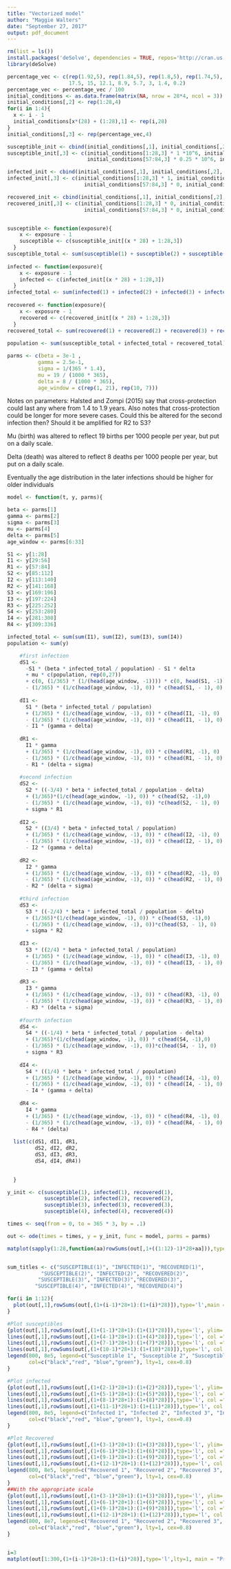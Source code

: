 ```yaml
---
title: "Vectorized model"
author: "Maggie Walters"
date: "September 27, 2017"
output: pdf_document
---
```

```r
rm(list = ls())
install.packages('deSolve', dependencies = TRUE, repos='http://cran.us.r-project.org')
library(deSolve)

```

```r
percentage_vec <- c(rep(1.92,5), rep(1.84,5), rep(1.8,5), rep(1.74,5),
                    17.5, 15, 12.1, 8.9, 5.7, 3, 1.4, 0.2)
percentage_vec <- percentage_vec / 100
initial_conditions <- as.data.frame(matrix(NA, nrow = 28*4, ncol = 3))
initial_conditions[,2] <- rep(1:28,4)
for(i in 1:4){
  x <- i - 1
  initial_conditions[x*(28) + (1:28),1] <- rep(i,28)
}
initial_conditions[,3] <- rep(percentage_vec,4)

susceptible_init <- cbind(initial_conditions[,1], initial_conditions[,2], rep(NA, 112))
susceptible_init[,3] <- c(initial_conditions[1:28,3] * 1 *10^6, initial_conditions[29:56,3] * 0.5 * 10^6, 
                          initial_conditions[57:84,3] * 0.25 * 10^6, initial_conditions[85:112,3] * 0.25 * 10^6)

infected_init <- cbind(initial_conditions[,1], initial_conditions[,2], rep(NA, 112))
infected_init[,3] <- c(initial_conditions[1:28,3] * 1, initial_conditions[29:56,3] * 0, 
                         initial_conditions[57:84,3] * 0, initial_conditions[85:112,3] * 0)

recovered_init <- cbind(initial_conditions[,1], initial_conditions[,2], rep(NA, 112))
recovered_init[,3] <- c(initial_conditions[1:28,3] * 0, initial_conditions[29:56,3] * 0, 
                         initial_conditions[57:84,3] * 0, initial_conditions[85:112,3] * 0)


susceptible <- function(exposure){
    x <- exposure - 1
    susceptible <- c(susceptible_init[(x * 28) + 1:28,3])
  }
susceptible_total <- sum(susceptible(1) + susceptible(2) + susceptible(3) + susceptible(4))
  
infected <- function(exposure){
    x <- exposure - 1
    infected <- c(infected_init[(x * 28) + 1:28,3])
  } 
infected_total <- sum(infected(1) + infected(2) + infected(3) + infected(4))
  
recovered <- function(exposure){
    x <- exposure - 1
    recovered <- c(recovered_init[(x * 28) + 1:28,3])
  } 
recovered_total <- sum(recovered(1) + recovered(2) + recovered(3) + recovered(4))
  
population <- sum(susceptible_total + infected_total + recovered_total)

parms <- c(beta = 3e-1 ,
          gamma = 2.5e-1,
          sigma = 1/(365 * 1.4),
          mu = 19 / (1000 * 365),
          delta = 8 / (1000 * 365),
          age_window = c(rep(1, 21), rep(10, 7)))


```

Notes on parameters:
Halsted and Zompi (2015) say that cross-protection could last any where from 1.4 to 1.9 years. Also notes that cross-protection could be longer for more severe cases. Could this be altered for the second infection then? Should it be amplified for R2 to S3?

Mu (birth) was altered to reflect 19 births per 1000 people per year, but put on a daily scale. 

Delta (death) was altered to reflect 8 deaths per 1000 people per year, but put on a daily scale. 

Eventually the age distribution in the later infections should be higher for older individuals

```r
model <- function(t, y, parms){

beta <- parms[1]
gamma <- parms[2]
sigma <- parms[3]
mu <- parms[4]
delta <- parms[5]
age_window <- parms[6:33]

S1 <- y[1:28]
I1 <- y[29:56]
R1 <- y[57:84]
S2 <- y[85:112]
I2 <- y[113:140]
R2 <- y[141:168]
S3 <- y[169:196]
I3 <- y[197:224]
R3 <- y[225:252]
S4 <- y[253:280]
I4 <- y[281:308]
R4 <- y[309:336]

infected_total <- sum(sum(I1), sum(I2), sum(I3), sum(I4))
population <- sum(y)

    #first infection
    dS1 <-  
      -S1 * (beta * infected_total / population) - S1 * delta 
      + mu * c(population, rep(0,27)) 
      + c(0, (1/365) * (1/(head(age_window, -1)))) * c(0, head(S1, -1))
      - (1/365) * (1/c(head(age_window, -1), 0)) * c(head(S1, - 1), 0)
    
    dI1 <- 
      S1 * (beta * infected_total / population)
      + (1/365) * (1/c(head(age_window, -1), 0)) * c(head(I1, -1), 0)
      - (1/365) * (1/c(head(age_window, -1), 0)) * c(head(I1, - 1), 0)
      - I1 * (gamma + delta)
    
    dR1 <-
      I1 * gamma 
      + (1/365) * (1/c(head(age_window, -1), 0)) * c(head(R1, -1), 0)
      - (1/365) * (1/c(head(age_window, -1), 0)) * c(head(R1, - 1), 0)
      - R1 * (delta + sigma)
    
    #second infection
    dS2 <- 
      S2 * ((-3/4) * beta * infected_total / population - delta) 
      + (1/365)*(1/c(head(age_window, -1), 0)) * c(head(S2, -1),0)
      - (1/365) * (1/c(head(age_window, -1), 0)) *c(head(S2, - 1), 0)
      + sigma * R1 
    
    dI2 <- 
      S2 * ((3/4) * beta * infected_total / population)
      + (1/365) * (1/c(head(age_window, -1), 0)) * c(head(I2, -1), 0)
      - (1/365) * (1/c(head(age_window, -1), 0)) * c(head(I2, - 1), 0)
      - I2 * (gamma + delta)
    
    dR2 <-  
      I2 * gamma 
      + (1/365) * (1/c(head(age_window, -1), 0)) * c(head(R2, -1), 0)
      - (1/365) * (1/c(head(age_window, -1), 0)) * c(head(R2, - 1), 0)
      - R2 * (delta + sigma)
    
    #third infection
    dS3 <- 
      S3 * ((-2/4) * beta * infected_total / population - delta) 
      + (1/365)*(1/c(head(age_window, -1), 0)) * c(head(S3, -1),0)
      - (1/365) * (1/c(head(age_window, -1), 0))*c(head(S3, - 1), 0) 
      + sigma * R2
    
    dI3 <- 
      S3 * ((2/4) * beta * infected_total / population) 
      + (1/365) * (1/c(head(age_window, -1), 0)) * c(head(I3, -1), 0)
      - (1/365) * (1/c(head(age_window, -1), 0)) * c(head(I3, - 1), 0)
      - I3 * (gamma + delta)
    
    dR3 <- 
      I3 * gamma 
      + (1/365) * (1/c(head(age_window, -1), 0)) * c(head(R3, -1), 0)
      - (1/365) * (1/c(head(age_window, -1), 0)) * c(head(R3, - 1), 0)
      - R3 * (delta + sigma) 
    
    #fourth infection
    dS4 <- 
      S4 * ((-1/4) * beta * infected_total / population - delta) 
      + (1/365)*(1/c(head(age_window, -1), 0)) * c(head(S4, -1),0)
      - (1/365) * (1/c(head(age_window, -1), 0))*c(head(S4, - 1), 0)
      + sigma * R3
    
    dI4 <- 
      S4 * ((1/4) * beta * infected_total / population) 
      + (1/365) * (1/c(head(age_window, -1), 0)) * c(head(I4, -1), 0)
      - (1/365) * (1/c(head(age_window, -1), 0)) * c(head(I4, - 1), 0)
      - I4 * (gamma + delta)
    
    dR4 <- 
      I4 * gamma 
      + (1/365) * (1/c(head(age_window, -1), 0)) * c(head(R4, -1), 0)
      - (1/365) * (1/c(head(age_window, -1), 0)) * c(head(R4, - 1), 0)
      - R4 * (delta) 
    
  list(c(dS1, dI1, dR1,
         dS2, dI2, dR2,
         dS3, dI3, dR3,
         dS4, dI4, dR4))
  

  }
```


```r
y_init <- c(susceptible(1), infected(1), recovered(1),
            susceptible(2), infected(2), recovered(2),
            susceptible(3), infected(3), recovered(3),
            susceptible(4), infected(4), recovered(4))

times <- seq(from = 0, to = 365 * 3, by = .1)

out <- ode(times = times, y = y_init, func = model, parms = parms)


```


```r
matplot(sapply(1:28,function(aa)rowSums(out[,1+((1:12)-1)*28+aa])),type='l',lty=1)


sum_titles <- c("SUSCEPTIBLE(1)", "INFECTED(1)", "RECOVERED(1)",
           "SUSCEPTIBLE(2)", "INFECTED(2)", "RECOVERED(2)", 
          "SUSCEPTIBLE(3)", "INFECTED(3)","RECOVERED(3)", 
         "SUSCEPTIBLE(4)", "INFECTED(4)", "RECOVERED(4)")

for(i in 1:12){
  plot(out[,1],rowSums(out[,(1+(i-1)*28+1):(1+(i)*28)]),type='l',main = sum_titles[i], ylim= range(0:1e6))
}

#Plot susceptibles
{plot(out[,1],rowSums(out[,(1+(1-1)*28+1):(1+(1)*28)]),type='l', ylim= range(0:1e6), main = "Susceptible")
lines(out[,1],rowSums(out[,(1+(4-1)*28+1):(1+(4)*28)]),type='l', col ="red")
lines(out[,1],rowSums(out[,(1+(7-1)*28+1):(1+(7)*28)]),type='l', col ="blue")
lines(out[,1],rowSums(out[,(1+(10-1)*28+1):(1+(10)*28)]),type='l', col ="green")
legend(800, 8e5, legend=c("Susceptible 1", "Susceptible 2", "Susceptible 3", "Susceptible 4"),
       col=c("black","red", "blue","green"), lty=1, cex=0.8)
}

#Plot infected
{plot(out[,1],rowSums(out[,(1+(2-1)*28+1):(1+(2)*28)]),type='l', ylim= range(0:1e6), main = "Infected")
lines(out[,1],rowSums(out[,(1+(5-1)*28+1):(1+(5)*28)]),type='l', col ="red")
lines(out[,1],rowSums(out[,(1+(8-1)*28+1):(1+(8)*28)]),type='l', col ="blue")
lines(out[,1],rowSums(out[,(1+(11-1)*28+1):(1+(11)*28)]),type='l', col ="green")
legend(800, 8e5, legend=c("Infected 1", "Infected 2", "Infected 3", "Infected 4"),
       col=c("black","red", "blue","green"), lty=1, cex=0.8)
}

#Plot Recovered
{plot(out[,1],rowSums(out[,(1+(3-1)*28+1):(1+(3)*28)]),type='l', ylim= range(0:1e6), main = "Recovered")
lines(out[,1],rowSums(out[,(1+(6-1)*28+1):(1+(6)*28)]),type='l', col ="red")
lines(out[,1],rowSums(out[,(1+(9-1)*28+1):(1+(9)*28)]),type='l', col ="blue")
lines(out[,1],rowSums(out[,(1+(12-1)*28+1):(1+(12)*28)]),type='l', col ="green")
legend(800, 8e5, legend=c("Recovered 1", "Recovered 2", "Recovered 3", "Recovered 4"),
       col=c("black","red", "blue","green"), lty=1, cex=0.8)
}
##With the appropriate scale
{plot(out[,1],rowSums(out[,(1+(3-1)*28+1):(1+(3)*28)]),type='l', ylim= range(0:1e8), main = "Recovered")
lines(out[,1],rowSums(out[,(1+(6-1)*28+1):(1+(6)*28)]),type='l', col ="red")
lines(out[,1],rowSums(out[,(1+(9-1)*28+1):(1+(9)*28)]),type='l', col ="blue")
lines(out[,1],rowSums(out[,(1+(12-1)*28+1):(1+(12)*28)]),type='l', col ="green")
legend(800, 8e7, legend=c("Recovered 1", "Recovered 2", "Recovered 3", "Recovered 4"),
       col=c("black","red", "blue","green"), lty=1, cex=0.8)
}


i=3
matplot(out[1:300,(1+(i-1)*28+1):(1+(i)*28)],type='l',lty=1, main = "Proportion of R1 Ages When R-nought is 2")


```



